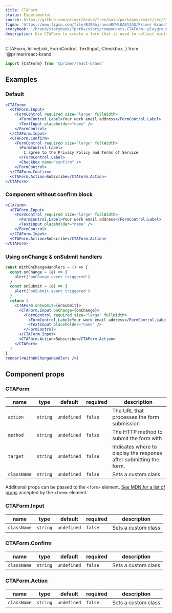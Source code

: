 ```yaml
---
title: CTAForm
status: Experimental
source: https://github.com/primer/brand/tree/main/packages/react/src/CTAForm/CTAForm.tsx
figma: 'https://www.figma.com/file/BJ95AjraesmRCWsKA013GS/Primer-Brand?node-id=1377%3A30754'
storybook: '/brand/storybook/?path=/story/components-CTAForm--playground'
description: Use CTAForm to create a form that is used to collect minimal information from users.
---
```


  CTAForm,
  InlineLink,
  FormControl,
  TextInput,
  Checkbox,
} from '@primer/react-brand'

```js
import {CTAForm} from '@primer/react-brand'
```

## Examples

### Default

```jsx live
<CTAForm>
  <CTAForm.Input>
    <FormControl required size="large" fullWidth>
      <FormControl.Label>Your work email address</FormControl.Label>
      <TextInput placeholder="name" />
    </FormControl>
  </CTAForm.Input>
  <CTAForm.Confirm>
    <FormControl required size="large" fullWidth>
      <FormControl.Label>
        I agree to the Privacy Policy and Terms of Service
      </FormControl.Label>
      <Checkbox name="confirm" />
    </FormControl>
  </CTAForm.Confirm>
  <CTAForm.Action>Subscribe</CTAForm.Action>
</CTAForm>
```

### Component without confirm block

```jsx live
<CTAForm>
  <CTAForm.Input>
    <FormControl required size="large" fullWidth>
      <FormControl.Label>Your work email address</FormControl.Label>
      <TextInput placeholder="name" />
    </FormControl>
  </CTAForm.Input>
  <CTAForm.Action>Subscribe</CTAForm.Action>
</CTAForm>
```

### Using onChange & onSubmit handlers

```jsx live
const WithOnChangeHandlers = () => {
  const onChange = (e) => {
    alert('onChange event triggered')
  }
  const onSubmit = (e) => {
    alert('onSubmit event triggered')
  }
  return (
    <CTAForm onSubmit={onSubmit}>
      <CTAForm.Input onChange={onChange}>
        <FormControl required size="large" fullWidth>
          <FormControl.Label>Your work email address</FormControl.Label>
          <TextInput placeholder="name" />
        </FormControl>
      </CTAForm.Input>
      <CTAForm.Action>Subscribe</CTAForm.Action>
    </CTAForm>
  )
}
render(<WithOnChangeHandlers />)
```

## Component props

### CTAForm

| name        | type     | default     | required | description                                                        |
| ----------- | -------- | ----------- | -------- | ------------------------------------------------------------------ |
| `action`    | `string` | `undefined` | `false`  | The URL that processes the form submission                         |
| `method`    | `string` | `undefined` | `false`  | The HTTP method to submit the form with                            |
| `target`    | `string` | `undefined` | `false`  | Indicates where to display the response after submitting the form. |
| `className` | `string` | `undefined` | `false`  | Sets a custom class                                                |

Additional props can be passed to the `<form>` element. [See MDN for a list of props](https://developer.mozilla.org/en-US/docs/Web/HTML/Element/form) accepted by the `<form>` element.

### CTAForm.Input

| name        | type     | default     | required | description         |
| ----------- | -------- | ----------- | -------- | ------------------- |
| `className` | `string` | `undefined` | `false`  | Sets a custom class |

### CTAForm.Confirm

| name        | type     | default     | required | description         |
| ----------- | -------- | ----------- | -------- | ------------------- |
| `className` | `string` | `undefined` | `false`  | Sets a custom class |

### CTAForm.Action

| name        | type     | default     | required | description         |
| ----------- | -------- | ----------- | -------- | ------------------- |
| `className` | `string` | `undefined` | `false`  | Sets a custom class |

<!-- TODO: Add all button properties here -->
